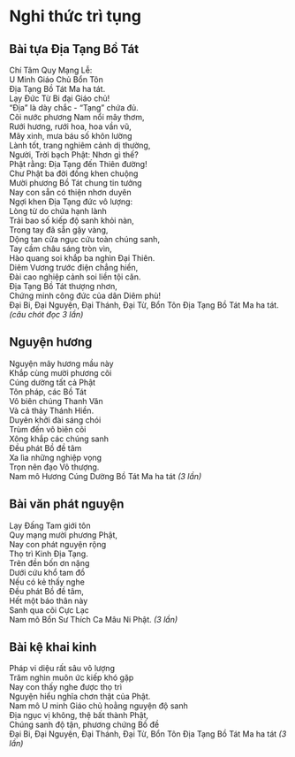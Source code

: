 # Nghi thức trì tụng  {- #nghi-thuc-tri-tung}
  
## Bài tựa Địa Tạng Bồ Tát  {- #bai-tua-dia-tang-bo-tat}
  
Chí Tâm Quy Mạng Lễ:  
U Minh Giáo Chủ Bổn Tôn  
Địa Tạng Bồ Tát Ma ha tát.  
Lạy Đức Từ Bi đại Giáo chủ!  
"Địa" là dày chắc - "Tạng" chứa đủ.  
Cõi nước phương Nam nổi mây thơm,  
Rưới hương, rưới hoa, hoa vần vũ,  
Mây xinh, mưa báu số khôn lường  
Lành tốt, trang nghiêm cảnh dị thường,  
Người, Trời bạch Phật: Nhơn gì thế?  
Phật rằng: Địa Tạng đến Thiên đường!  
Chư Phật ba đời đồng khen chuộng  
Mười phương Bồ Tát chung tin tưởng  
Nay con sẵn có thiện nhơn duyên  
Ngợi khen Địa Tạng đức vô lượng:  
Lòng từ do chứa hạnh lành  
Trải bao số kiếp độ sanh khỏi nàn,  
Trong tay đã sẵn gậy vàng,  
Dộng tan cửa ngục cứu toàn chúng sanh,  
Tay cầm châu sáng tròn vìn,  
Hào quang soi khắp ba nghìn Đại Thiên.  
Diêm Vương trước điện chẳng hiền,  
Đài cao nghiệp cảnh soi liền tội căn.  
Địa Tạng Bồ Tát thượng nhơn,  
Chứng minh công đức của dân Diêm phù!  
Đại Bi, Đại Nguyện, Đại Thánh, Đại Từ, Bổn Tôn Địa Tạng Bồ Tát Ma ha tát. *(câu chót đọc 3 lần)*  
  
## Nguyện hương  {- #nguyen-huong}
  
Nguyện mây hương mầu này  
Khắp cùng mười phương cõi  
Cúng dường tất cả Phật  
Tôn pháp, các Bồ Tát  
Vô biên chúng Thanh Văn  
Và cả thảy Thánh Hiền.  
Duyên khởi đài sáng chói  
Trùm đến vô biên cõi  
Xông khắp các chúng sanh  
Đều phát Bồ đề tâm  
Xa lìa những nghiệp vọng  
Trọn nên đạo Vô thượng.  
Nam mô Hương Cúng Dường Bồ Tát Ma ha tát *(3 lần)*  
  
## Bài văn phát nguyện  {- #bai-van-phat-nguyen}
  
Lạy Đấng Tam giới tôn  
Quy mạng mười phương Phật,  
Nay con phát nguyện rộng  
Thọ trì Kinh Địa Tạng.  
Trên đền bốn ơn nặng  
Dưới cứu khổ tam đồ  
Nếu có kẻ thấy nghe  
Đều phát Bồ đề tâm,  
Hết một báo thân này  
Sanh qua cõi Cực Lạc  
Nam mô Bổn Sư Thích Ca Mâu Ni Phật. *(3 lần)*  
  
## Bài kệ khai kinh  {- #bai-ke-khai-kinh}
  
Pháp vi diệu rất sâu vô lượng  
Trăm nghìn muôn ức kiếp khó gặp  
Nay con thấy nghe được thọ trì  
Nguyện hiểu nghĩa chơn thật của Phật.  
Nam mô U minh Giáo chủ hoằng nguyện độ sanh  
Địa ngục vị không, thệ bất thành Phật,  
Chúng sanh độ tận, phương chứng Bồ đề  
Đại Bi, Đại Nguyện, Đại Thánh, Đại Từ, Bổn Tôn Địa Tạng Bồ Tát Ma ha tát *(3 lần)*  
